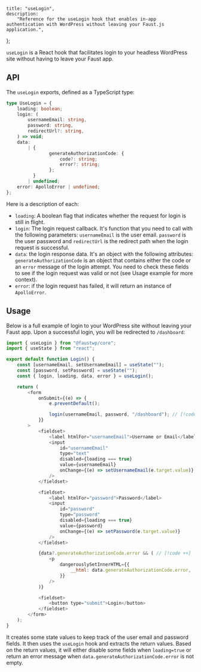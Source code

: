 	title: "useLogin",
	description:
		"Reference for the useLogin hook that enables in-app authentication with WordPress without leaving your Faust.js application.",
};

`useLogin` is a React hook that facilitates login to your headless WordPress site without having to leave your Faust app.

## API

The `useLogin` exports, defined as a TypeScript type:

```ts
type UseLogin = {
	loading: boolean;
	login: (
		usernameEmail: string,
		password: string,
		redirectUrl?: string,
	) => void;
	data:
		| {
				generateAuthorizationCode: {
					code?: string;
					error?: string;
				};
		  }
		| undefined;
	error: ApolloError | undefined;
};
```

Here is a description of each:

- `loading`: A boolean flag that indicates whether the request for login is still in flight.
- `login`: The login request callback. It's function that you need to call with the following parameters: `usernameEmail` is the user email. `password` is the user password and `redirectUrl` is the redirect path when the login request is successful.
- `data`: the login response data. It's an object with the following attributes: `generateAuthorizationCode` is an object that contains either the code or an `error` message of the login attempt. You need to check these fields to see if the login request was valid or not (see Usage example for more context).
- `error`: if the login request has failed, it will return an instance of `ApolloError`.

## Usage

Below is a full example of login to your WordPress site without leaving your Faust app. Upon a successful login, you will be redirected to `/dashboard`:

```js
import { useLogin } from "@faustwp/core";
import { useState } from "react";

export default function Login() {
	const [usernameEmail, setUsernameEmail] = useState("");
	const [password, setPassword] = useState("");
	const { login, loading, data, error } = useLogin();

	return (
		<form
			onSubmit={(e) => {
				e.preventDefault();

				login(usernameEmail, password, "/dashboard"); // [!code ++]
			}}
		>
			<fieldset>
				<label htmlFor="usernameEmail">Username or Email</label>
				<input
					id="usernameEmail"
					type="text"
					disabled={loading === true}
					value={usernameEmail}
					onChange={(e) => setUsernameEmail(e.target.value)}
				/>
			</fieldset>

			<fieldset>
				<label htmlFor="password">Password</label>
				<input
					id="password"
					type="password"
					disabled={loading === true}
					value={password}
					onChange={(e) => setPassword(e.target.value)}
				/>
			</fieldset>

			{data?.generateAuthorizationCode.error && ( // [!code ++]
				<p
					dangerouslySetInnerHTML={{
						__html: data.generateAuthorizationCode.error,
					}}
				/>
			)}

			<fieldset>
				<button type="submit">Login</button>
			</fieldset>
		</form>
	);
}
```

It creates some state values to keep track of the user email and password fields. It then uses the `useLogin` hook and extracts the return values. Based on the return values, it will either disable some fields when `loading=true` or return an error message when `data.generateAuthorizationCode.error` is not empty.
